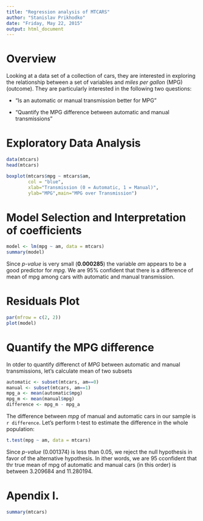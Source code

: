 ```yaml
---
title: "Regression analysis of MTCARS"
author: "Stanislav Prikhodko"
date: "Friday, May 22, 2015"
output: html_document
---
```




# Overview

Looking at a data set of a collection of cars, they are interested in exploring the relationship between a set of variables and *miles per gallon* (MPG) (outcome). They are particularly interested in the following two questions:

- "Is an automatic or manual transmission better for MPG"

- "Quantify the MPG difference between automatic and manual transmissions"

# Exploratory Data Analysis

```r
data(mtcars)
head(mtcars)

boxplot(mtcars$mpg ~ mtcars$am, 
        col = "blue",
        xlab="Transmission (0 = Automatic, 1 = Manual)", 
        ylab="MPG",main="MPG over Transmission")
```

# Model Selection and Interpretation of coefficients
```r
model <- lm(mpg ~ am, data = mtcars)
summary(model)
```
Since *p-value* is very small (**0.000285**) the variable *am* appears to be a good predictor for *mpg*. We are 95% confident that there is a difference of mean of mpg among cars with automatic and manual transmission. 

# Residuals Plot

```r
par(mfrow = c(2, 2))
plot(model)
```

# Quantify the MPG difference 

In otder to quantify differenct of *MPG* between automatic and manual transmissions, let's calculate mean of two subsets
```r
automatic <- subset(mtcars, am==0)
manual <- subset(mtcars, am==1)
mpg_a <- mean(automatic$mpg)
mpg_m <- mean(manual$mpg)
difference <- mpg_m - mpg_a
```
The difference between *mpg* of manual and automatic cars in our sample is `r difference`. Let's perform t-test to estimate the difference in the whole population:
```r
t.test(mpg ~ am, data = mtcars)
```

Since *p-value* (0.001374) is less than 0.05, we reject the null hypothesis in favor of the alternative hypothesis. In ither words, we are 95 cconfident that thr true mean of mpg of automatic and manual cars (in this order) is between 3.209684 and 11.280194.

# Apendix I.

```r
summary(mtcars)
```
